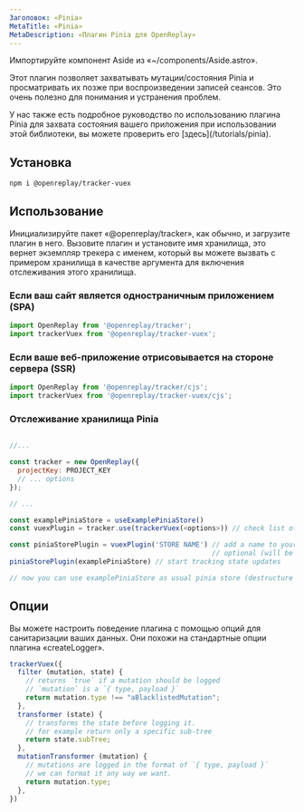 ```yaml
---
Заголовок: «Pinia»
MetaTitle: «Pinia»
MetaDescription: «Плагин Pinia для OpenReplay»
---
```

Импортируйте компонент Aside из «~/components/Aside.astro».

Этот плагин позволяет захватывать мутации/состояния Pinia и просматривать их позже при воспроизведении записей сеансов. Это очень полезно для понимания и устранения проблем.

<Aside type="tip">
У нас также есть подробное руководство по использованию плагина Pinia для захвата состояния вашего приложения при использовании этой библиотеки, вы можете проверить его [здесь](/tutorials/pinia).
</Aside>

## Установка


```bash
npm i @openreplay/tracker-vuex
```


## Использование

Инициализируйте пакет «@openreplay/tracker», как обычно, и загрузите плагин в него. Вызовите плагин и установите имя хранилища, это вернет экземпляр трекера с именем, который вы можете вызвать с примером хранилища в качестве аргумента для включения отслеживания этого хранилища.

### Если ваш сайт является одностраничным приложением (SPA)


```js
import OpenReplay from '@openreplay/tracker';
import trackerVuex from '@openreplay/tracker-vuex';
```


### Если ваше веб-приложение отрисовывается на стороне сервера (SSR)


```js
import OpenReplay from '@openreplay/tracker/cjs';
import trackerVuex from '@openreplay/tracker-vuex/cjs';
```


### Отслеживание хранилища Pinia


```js

//...

const tracker = new OpenReplay({
  projectKey: PROJECT_KEY
  // ... options
});

// ...

const examplePiniaStore = useExamplePiniaStore()
const vuexPlugin = tracker.use(trackerVuex(<options>)) // check list of available options below

const piniaStorePlugin = vuexPlugin('STORE NAME') // add a name to your store, 
                                                  // optional (will be randomly generated otherwise)
piniaStorePlugin(examplePiniaStore) // start tracking state updates

// now you can use examplePiniaStore as usual pinia store (destructure values or return it as a whole etc)
```


## Опции

Вы можете настроить поведение плагина с помощью опций для санитаризации ваших данных. Они похожи на стандартные опции плагина «createLogger».


```js
trackerVuex({
  filter (mutation, state) {
    // returns `true` if a mutation should be logged
    // `mutation` is a `{ type, payload }`
    return mutation.type !== "aBlacklistedMutation";
  },
  transformer (state) {
    // transforms the state before logging it.
    // for example return only a specific sub-tree
    return state.subTree;
  },
  mutationTransformer (mutation) {
    // mutations are logged in the format of `{ type, payload }`
    // we can format it any way we want.
    return mutation.type;
  },
})
```

